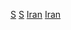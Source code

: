 {{Cat main|伊朗世俗主義}}

[[Category:伊朗政治運動|S]]
[[Category:伊朗文化|S]]
[[Category:各國世俗主義|Iran]]
[[Category:中東世俗主義|Iran]]